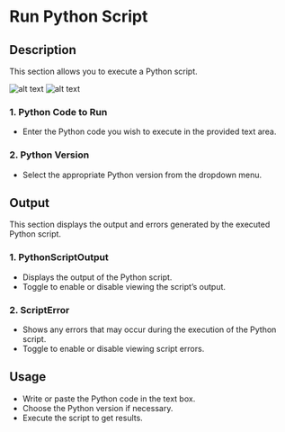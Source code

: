# Run Python Script

## Description

This section allows you to execute a Python script.

![alt text](../assets/scripting/run-python-script1.png)
![alt text](../assets/scripting/run-python-script2.png)

### 1. **Python Code to Run**

- Enter the Python code you wish to execute in the provided text area.

### 2. **Python Version**

- Select the appropriate Python version from the dropdown menu.

## Output

This section displays the output and errors generated by the executed Python script.

### 1. **PythonScriptOutput**

- Displays the output of the Python script.
- Toggle to enable or disable viewing the script’s output.

### 2. **ScriptError**

- Shows any errors that may occur during the execution of the Python script.
- Toggle to enable or disable viewing script errors.

## Usage

- Write or paste the Python code in the text box.
- Choose the Python version if necessary.
- Execute the script to get results.
